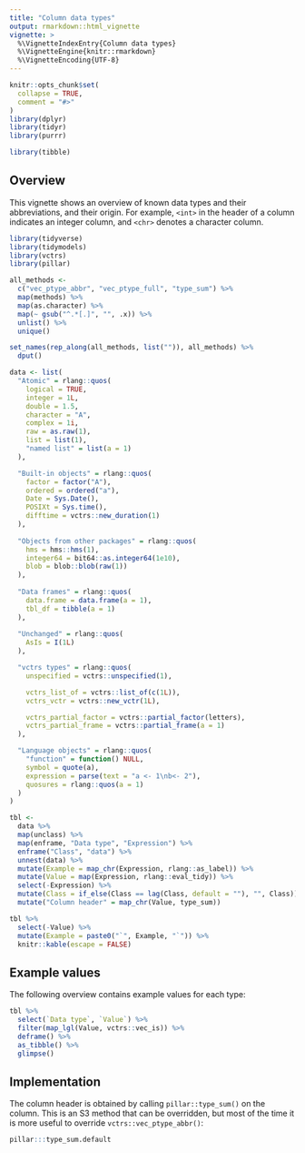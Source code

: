 ```yaml
---
title: "Column data types"
output: rmarkdown::html_vignette
vignette: >
  %\VignetteIndexEntry{Column data types}
  %\VignetteEngine{knitr::rmarkdown}
  %\VignetteEncoding{UTF-8}
---
```


```r
knitr::opts_chunk$set(
  collapse = TRUE,
  comment = "#>"
)
library(dplyr)
library(tidyr)
library(purrr)
```

```r
library(tibble)
```

## Overview

This vignette shows an overview of known data types and their abbreviations, and their origin.
For example, `<int>` in the header of a column indicates an integer column, and `<chr>` denotes a character column.

```r
library(tidyverse)
library(tidymodels)
library(vctrs)
library(pillar)

all_methods <-
  c("vec_ptype_abbr", "vec_ptype_full", "type_sum") %>% 
  map(methods) %>% 
  map(as.character) %>% 
  map(~ gsub("^.*[.]", "", .x)) %>% 
  unlist() %>% 
  unique()

set_names(rep_along(all_methods, list("")), all_methods) %>% 
  dput()
```



```r
data <- list(
  "Atomic" = rlang::quos(
    logical = TRUE,
    integer = 1L,
    double = 1.5,
    character = "A",
    complex = 1i,
    raw = as.raw(1),
    list = list(1),
    "named list" = list(a = 1)
  ),

  "Built-in objects" = rlang::quos(
    factor = factor("A"),
    ordered = ordered("a"),
    Date = Sys.Date(),
    POSIXt = Sys.time(),
    difftime = vctrs::new_duration(1)
  ),
  
  "Objects from other packages" = rlang::quos(
    hms = hms::hms(1),
    integer64 = bit64::as.integer64(1e10),
    blob = blob::blob(raw(1))
  ),
  
  "Data frames" = rlang::quos(
    data.frame = data.frame(a = 1),
    tbl_df = tibble(a = 1)
  ),
  
  "Unchanged" = rlang::quos(
    AsIs = I(1L)
  ),

  "vctrs types" = rlang::quos(
    unspecified = vctrs::unspecified(1),

    vctrs_list_of = vctrs::list_of(c(1L)),
    vctrs_vctr = vctrs::new_vctr(1L),

    vctrs_partial_factor = vctrs::partial_factor(letters),
    vctrs_partial_frame = vctrs::partial_frame(a = 1)
  ),

  "Language objects" = rlang::quos(
    "function" = function() NULL,
    symbol = quote(a),
    expression = parse(text = "a <- 1\nb<- 2"),
    quosures = rlang::quos(a = 1)
  )
)
```

```r
tbl <- 
  data %>% 
  map(unclass) %>% 
  map(enframe, "Data type", "Expression") %>% 
  enframe("Class", "data") %>%
  unnest(data) %>% 
  mutate(Example = map_chr(Expression, rlang::as_label)) %>% 
  mutate(Value = map(Expression, rlang::eval_tidy)) %>% 
  select(-Expression) %>% 
  mutate(Class = if_else(Class == lag(Class, default = ""), "", Class)) %>%
  mutate("Column header" = map_chr(Value, type_sum))
```

```r
tbl %>% 
  select(-Value) %>% 
  mutate(Example = paste0("`", Example, "`")) %>% 
  knitr::kable(escape = FALSE)
```

## Example values

The following overview contains example values for each type:

```r
tbl %>%
  select(`Data type`, `Value`) %>%
  filter(map_lgl(Value, vctrs::vec_is)) %>%
  deframe() %>% 
  as_tibble() %>% 
  glimpse()
```


## Implementation

The column header is obtained by calling `pillar::type_sum()` on the column.
This is an S3 method that can be overridden,
but most of the time it is more useful to override `vctrs::vec_ptype_abbr()`:

```r
pillar:::type_sum.default
```
